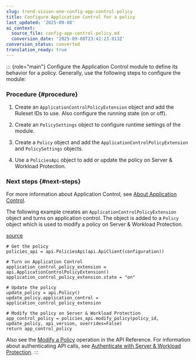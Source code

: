 ```yaml
---
slug: trend-vision-one-config-app-control-policy
title: Configure Application Control for a policy
last_updated: '2025-09-08'
ai_context:
  source_file: config-app-control-policy.md
  conversion_date: '2025-09-08T23:42:23.013Z'
conversion_status: converted
translation_ready: true
---
```


::: {role="main"}
Configure the Application Control module to define its behavior for a policy. Generally, use the following steps to configure the module:

### Procedure {#procedure}

1.  Create an `ApplicationControlPolicyExtension` object and add the Ruleset IDs to use. Also configure the running state (on or off).

2.  Create an `PolicySettings` object to configure runtime settings of the module.

3.  Create a `Policy` object and add the `ApplicationControlPolicyExtension` and `PolicySettings` objects.

4.  Use a `PoliciesApi` object to add or update the policy on Server & Workload Protection.

### Next steps {#next-steps}

For more information about Application Control, see [About Application Control](application-control.mdx).

The following example creates an `ApplicationControlPolicyExtension` object and turns on application control. The object is added to a `Policy` object which is used to modify a policy on Server & Workload Protection.

[source](https://github.com/deep-security/automation-center-sdk-samples/blob/master/python/src/application_control_examples.py)

``` codeblock
# Get the policy
policies_api = api.PoliciesApi(api.ApiClient(configuration))

# Turn on Application Control
application_control_policy_extension = api.ApplicationControlPolicyExtension()
application_control_policy_extension.state = "on"

# Update the policy
update_policy = api.Policy()
update_policy.application_control = application_control_policy_extension

# Modify the policy on Server & Workload Protection
app_control_policy = policies_api.modify_policy(policy_id, update_policy, api_version, overrides=False)
return app_control_policy
```

Also see the [Modify a Policy](https://automation.trendmicro.com/cloudone/workload-security/) operation in the API Reference. For information about authenticating API calls, see [Authenticate with Server & Workload Protection](send-your-first-request-using-api.mdx).
:::
